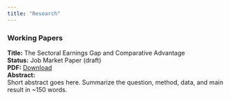 ```yaml
---
title: "Research"
---
```



### Working Papers

<div class="card">

**Title:** The Sectoral Earnings Gap and Comparative Advantage  
**Status:** Job Market Paper (draft)  
**PDF:** [Download](/papers/jmp-draft.pdf)  
**Abstract:**  
Short abstract goes here. Summarize the question, method, data, and main result in ~150 words.

</div>

<div class="card">



